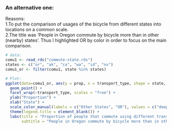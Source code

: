 ### An alternative one:
Reasons:  
  1.To put the comparison of usages of the bicycle from different states into locations on a common scale.  
2.The title was 'People in Oregon commute by bicycle more than in other (nearby) states'. Thus I highlighted OR by color in order to focus on the main comparison.  
```r
# data:
comu1 <- read_rds("commute-state.rds")
states <- c("or", "ak", "ca", "wa", "id", "nv")
comu1_or <- filter(comu1, state %in% states)

# Plot:
ggplot(data=comu1_or, aes(y = prop, x = transport_type, shape = state, color = (state=="or"))) +
  geom_point() +
  facet_wrap(~transport_type, scales = "free") +
  ylab("Proportion") +
  xlab("State") +
  scale_color_manual(labels = c("Other States", "OR"), values = c("deepskyblue2", "Orange"), aesthetics = "color") + 
  theme(legend.title = element_blank()) +
  labs(title = "Proportion of people that commute using different transportation types", 
       subtitle = "People in Oregon commute by bicycle more than in other (nearby) states")
```